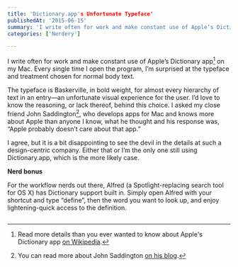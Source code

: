 ```yaml
---
title: 'Dictionary.app's Unfortunate Typeface'
publishedAt: '2015-06-15'
summary: 'I write often for work and make constant use of Apple’s Dictionary app[^1] on my Mac. Every single time I open the program, I’m surprised at the typeface and treatment chosen for normal body text....'
categories: ['Nerdery']

---
```


<Image src="/images/blog/dictionaryapps-unfortunate-typeface/e9be5-apple-dictionary-app-unfortunate-typeface-bold-hard-to-read.png" alt="" width={800} height={600} />I write often for work and make constant use of Apple’s Dictionary app[^1] on my Mac. Every single time I open the program, I’m surprised at the typeface and treatment chosen for normal body text.

The typeface is Baskerville, in bold weight, for almost every hierarchy of text in an entry—an unfortunate visual experience for the user. I’d love to know the reasoning, or lack thereof, behind this choice. I asked my close friend John Saddington[^2], who develops apps for Mac and knows more about Apple than anyone I know, what he thought and his response was, “Apple probably doesn’t care about that app.”

I agree, but it is a bit disappointing to see the devil in the details at such a design-centric company. Either that or I’m the only one still using Dictionary.app, which is the more likely case.

**Nerd bonus**

For the workflow nerds out there, Alfred (a Spotlight-replacing search tool for OS X) has Dictionary support built in. Simply open Alfred with your shortcut and type “define”, then the word you want to look up, and enjoy lightening-quick access to the definition.

<Image src="/images/blog/dictionaryapps-unfortunate-typeface/c5f67-alfred-mac-search-dictionary-definitions-workflow-productivity-writing-reference.png" alt="" width={800} height={600} />

[^1]: Read more details than you ever wanted to know about Apple's Dictionary app [on Wikipedia](https://en.wikipedia.org/wiki/Dictionary_(software)).



[^2]: You can read more about John Saddington [on his blog](http://john.do/).
